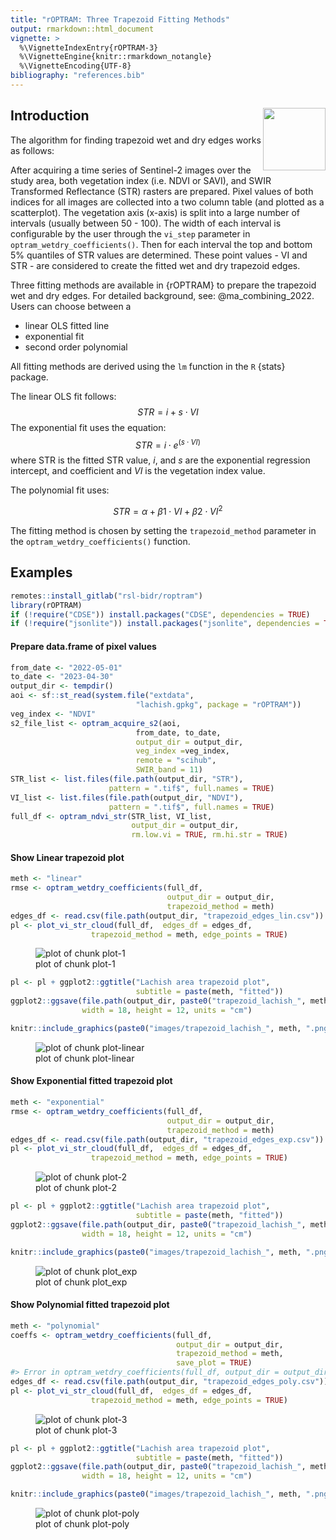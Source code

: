 ```yaml
---
title: "rOPTRAM: Three Trapezoid Fitting Methods"
output: rmarkdown::html_document
vignette: >
  %\VignetteIndexEntry{rOPTRAM-3}
  %\VignetteEngine{knitr::rmarkdown_notangle}
  %\VignetteEncoding{UTF-8}
bibliography: "references.bib"
---
```




## Introduction  <img align="right" width="100" height="100" src="images/rOPTRAM_logo.jpg">

The algorithm for finding trapezoid wet and dry edges works as follows:

After acquiring a time series of Sentinel-2 images over the study area, both vegetation index (i.e. NDVI or SAVI), and SWIR Transformed Reflectance (STR) rasters are prepared. Pixel values of both indices for all images are collected into a two column table (and plotted as a scatterplot). The vegetation axis (x-axis) is split into a large number of intervals (usually between 50 - 100). The width of each interval is configurable by the user through the `vi_step` parameter in `optram_wetdry_coefficients()`. Then for each interval the top and bottom 5% quantiles of STR values are determined. These point values - VI and STR - are considered to create the fitted wet and dry trapezoid edges.

Three fitting methods are available in {rOPTRAM} to prepare the trapezoid wet and dry edges. For detailed background, see:  @ma_combining_2022. Users can choose between a

 - linear OLS fitted line
 - exponential fit
 - second order polynomial

All fitting methods are derived using the `lm` function in the `R` {stats} package.

The linear OLS fit follows:
$$STR = i + s \cdot VI$$
The exponential fit uses the equation:
$$STR = i \cdot e^{(s \cdot VI)}$$
where STR is the fitted STR value, $i$, and $s$ are the exponential regression intercept, and coefficient and $VI$ is the vegetation index value.

The polynomial fit uses:

$$ STR = \alpha + \beta1 \cdot VI + \beta2 \cdot VI^2$$

The fitting method is chosen by setting the `trapezoid_method` parameter in the `optram_wetdry_coefficients()` function.

## Examples



```r
remotes::install_gitlab("rsl-bidr/roptram")
library(rOPTRAM)
if (!require("CDSE")) install.packages("CDSE", dependencies = TRUE)
if (!require("jsonlite")) install.packages("jsonlite", dependencies = TRUE)
```

#### Prepare data.frame of pixel values


```r
from_date <- "2022-05-01"
to_date <- "2023-04-30"
output_dir <- tempdir()
aoi <- sf::st_read(system.file("extdata",
                            "lachish.gpkg", package = "rOPTRAM"))
veg_index <- "NDVI"
s2_file_list <- optram_acquire_s2(aoi,
                            from_date, to_date,
                            output_dir = output_dir,
                            veg_index =veg_index,
                            remote = "scihub",
                            SWIR_band = 11)
STR_list <- list.files(file.path(output_dir, "STR"),
                      pattern = ".tif$", full.names = TRUE)
VI_list <- list.files(file.path(output_dir, "NDVI"),
                      pattern = ".tif$", full.names = TRUE)
full_df <- optram_ndvi_str(STR_list, VI_list,
                           output_dir = output_dir,
                           rm.low.vi = TRUE, rm.hi.str = TRUE)
```

#### Show Linear trapezoid plot


```r
meth <- "linear"
rmse <- optram_wetdry_coefficients(full_df,
                                   output_dir = output_dir,
                                   trapezoid_method = meth)
edges_df <- read.csv(file.path(output_dir, "trapezoid_edges_lin.csv"))
pl <- plot_vi_str_cloud(full_df,  edges_df = edges_df,
                  trapezoid_method = meth, edge_points = TRUE)
```

![plot of chunk plot-1](figure/plot-1-1.png)

```r
pl <- pl + ggplot2::ggtitle("Lachish area trapezoid plot",
                            subtitle = paste(meth, "fitted"))
ggplot2::ggsave(file.path(output_dir, paste0("trapezoid_lachish_", meth, ".png")),
                width = 18, height = 12, units = "cm")
```


```r
knitr::include_graphics(paste0("images/trapezoid_lachish_", meth, ".png"))
```

![plot of chunk plot-linear](images/trapezoid_lachish_linear.png)

#### Show Exponential fitted trapezoid plot


```r
meth <- "exponential"
rmse <- optram_wetdry_coefficients(full_df,
                                   output_dir = output_dir,
                                   trapezoid_method = meth)
edges_df <- read.csv(file.path(output_dir, "trapezoid_edges_exp.csv"))
pl <- plot_vi_str_cloud(full_df,  edges_df = edges_df,
                  trapezoid_method = meth, edge_points = TRUE)
```

![plot of chunk plot-2](figure/plot-2-1.png)

```r
pl <- pl + ggplot2::ggtitle("Lachish area trapezoid plot",
                            subtitle = paste(meth, "fitted"))
ggplot2::ggsave(file.path(output_dir, paste0("trapezoid_lachish_", meth, ".png")),
                width = 18, height = 12, units = "cm")
```


```r
knitr::include_graphics(paste0("images/trapezoid_lachish_", meth, ".png"))
```

![plot of chunk plot_exp](images/trapezoid_lachish_exponential.png)

#### Show Polynomial fitted trapezoid plot


```r
meth <- "polynomial"
coeffs <- optram_wetdry_coefficients(full_df,
                                     output_dir = output_dir,
                                     trapezoid_method = meth,
                                     save_plot = TRUE)
#> Error in optram_wetdry_coefficients(full_df, output_dir = output_dir, : unused argument (save_plot = TRUE)
edges_df <- read.csv(file.path(output_dir, "trapezoid_edges_poly.csv"))
pl <- plot_vi_str_cloud(full_df,  edges_df = edges_df,
                  trapezoid_method = meth, edge_points = TRUE)
```

![plot of chunk plot-3](figure/plot-3-1.png)

```r
pl <- pl + ggplot2::ggtitle("Lachish area trapezoid plot",
                            subtitle = paste(meth, "fitted"))
ggplot2::ggsave(file.path(output_dir, paste0("trapezoid_lachish_", meth, ".png")),
                width = 18, height = 12, units = "cm")
```


```r
knitr::include_graphics(paste0("images/trapezoid_lachish_", meth, ".png"))
```

![plot of chunk plot-poly](images/trapezoid_lachish_polynomial.png)
